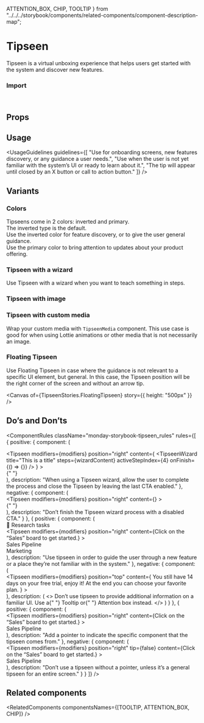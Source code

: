   ATTENTION_BOX,
  CHIP,
  TOOLTIP
} from "../../../storybook/components/related-components/component-description-map";

<Meta of={TipseenStories} />

# Tipseen

Tipseen is a virtual unboxing experience that helps users get started with the system and discover new features.

<Canvas of={TipseenStories.Overview} />

### Import

```js
import { Tipseen, TipseenMedia, TipseenImage, TipseenContent, TipseenWizard } from "@vibe/core";
```

## Props

<PropsTable />

## Usage

<UsageGuidelines
  guidelines={[
    "Use for onboarding screens, new features discovery, or any guidance a user needs.",
    "Use when the user is not yet familiar with the system’s UI or ready to learn about it.",
    "The tip will appear until closed by an X button or call to action button."
  ]}
/>

<TipCheckYourself />

## Variants

### Colors

Tipseens come in 2 colors: inverted and primary. \
The inverted type is the default. \
Use the inverted color for feature discovery, or to give the user general guidance. \
Use the primary color to bring attention to updates about your product offering.

<Canvas of={TipseenStories.Colors} />

### Tipseen with a wizard

Use Tipseen with a wizard when you want to teach something in steps.

<Canvas of={TipseenStories.TipseenWithAWizard} />

### Tipseen with image

<Canvas of={TipseenStories.TipseenWithImage} />

### Tipseen with custom media

Wrap your custom media with `TipseenMedia` component. This use case is good for when using Lottie animations or other media that is not necessarily an image.

<Canvas of={TipseenStories.TipseenWithCustomMedia} />

### Floating Tipseen

Use Floating Tipseen in case where the guidance is not relevant to a specific UI element, but general.
In this case, the Tipseen position will be the right corner of the screen and without an arrow tip.

<Canvas of={TipseenStories.FloatingTipseen} story={{ height: "500px" }} />

## Do’s and Don’ts

<ComponentRules
  className="monday-storybook-tipseen_rules"
  rules={[
    {
      positive: {
        component: (
          <div className="monday-storybook-tipseen_column-wrapper right">
            <Tipseen
              modifiers={modifiers}
              position="right"
              content={
                <TipseenWizard title="This is a title" steps={wizardContent} activeStepIndex={4} onFinish={() => {}} />
              }
            >
              <div className="monday-storybook-tipseen_inline-container right" />{" "}
            </Tipseen>
          </div>
        ),
        description:
          "When using a Tipseen wizard, allow the user to complete the process and close the Tipseen by leaving the last CTA enabled."
      },
      negative: {
        component: (
          <div className="monday-storybook-tipseen_column-wrapper right">
            <Tipseen
              modifiers={modifiers}
              position="right"
              content={<TipseenWizard title="This is a title" steps={wizardContent} activeStepIndex={4} />}
            >
              <div className="monday-storybook-tipseen_inline-container right" />{" "}
            </Tipseen>
          </div>
        ),
        description: "Don’t finish the Tipseen wizard process with a disabled CTA."
      }
    },
    {
      positive: {
        component: (
          <div className="monday-storybook-tipseen_box">
            <div className="monday-storybook-tipseen_column-item">
              <Icon icon={Board} iconSize="24" />
              <span>💫 Research tasks</span>
            </div>
            <Tipseen
              modifiers={modifiers}
              position="right"
              content={<TipseenContent title="Step 1 of 5">Click on the “Sales” board to get started.</TipseenContent>}
            >
              <div className="monday-storybook-tipseen_column-item monday-storybook-tipseen_hovered">
                <Icon icon={Board} iconSize="24" />
                <span>Sales Pipeline</span>
              </div>
            </Tipseen>
            <div className="monday-storybook-tipseen_column-item">
              <Icon icon={BoardPrivate} iconSize="24" />
              <span>Marketing</span>
            </div>
          </div>
        ),
        description:
          "Use tipseen in order to guide the user through a new feature or a place they’re not familiar with in the system."
      },
      negative: {
        component: (
          <div className="monday-storybook-tipseen_column-wrapper">
            <Tipseen
              modifiers={modifiers}
              position="top"
              content={
                <TipseenContent>
                  You still have 14 days on your free trial, enjoy it! At the end you can choose your favorite plan.
                </TipseenContent>
              }
            >
              <div className="monday-storybook-tipseen_inline-container" />
            </Tipseen>
          </div>
        ),
        description: (
          <>
            Don’t use tipseen to provide additional information on a familiar UI. Use a{" "}
            <StorybookLink page="Components/Tooltip">Tooltip</StorybookLink> or{" "}
            <StorybookLink page="Components/AttentionBox">Attention box</StorybookLink> instead.
          </>
        )
      }
    },
    {
      positive: {
        component: (
          <div className="monday-storybook-tipseen_box">
            <Tipseen
              modifiers={modifiers}
              position="right"
              content={<TipseenContent title="Step 1 of 5">Click on the “Sales” board to get started.</TipseenContent>}
            >
              <div className="monday-storybook-tipseen_column-item monday-storybook-tipseen_hovered">
                <Icon icon={Board} iconSize="24" />
                <span>Sales Pipeline</span>
              </div>
            </Tipseen>
          </div>
        ),
        description: "Add a pointer to indicate the specific component that the tipseen comes from."
      },
      negative: {
        component: (
          <div className="monday-storybook-tipseen_box">
            <Tipseen
              modifiers={modifiers}
              position="right"
              tip={false}
              content={<TipseenContent title="Step 1 of 5">Click on the “Sales” board to get started.</TipseenContent>}
            >
              <div className="monday-storybook-tipseen_column-item monday-storybook-tipseen_hovered">
                <Icon icon={Board} iconSize="24" />
                <span>Sales Pipeline</span>
              </div>
            </Tipseen>
          </div>
        ),
        description: "Don’t use a tipseen without a pointer, unless it’s a general tipseen for an entire screen."
      }
    }
  ]}
/>

## Related components

<RelatedComponents componentsNames={[TOOLTIP, ATTENTION_BOX, CHIP]} />
